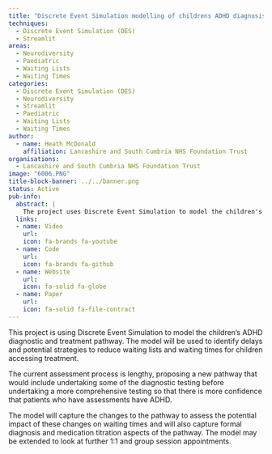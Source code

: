 ```yaml
---
title: "Discrete Event Simulation modelling of childrens ADHD diagnosis and treatment"
techniques:
  - Discrete Event Simulation (DES)
  - Streamlit
areas:
  - Neurodiversity
  - Paediatric
  - Waiting Lists
  - Waiting Times
categories:
  - Discrete Event Simulation (DES)
  - Neurodiversity
  - Streamlit
  - Paediatric
  - Waiting Lists
  - Waiting Times
author:
  - name: Heath McDonald
    affiliation: Lancashire and South Cumbria NHS Foundation Trust
organisations:
  - Lancashire and South Cumbria NHS Foundation Trust
image: "6006.PNG"
title-block-banner: ../../banner.png
status: Active
pub-info:
  abstract: |
    The project uses Discrete Event Simulation to model the children's ADHD diagnostic and treatment pathway, aiming to reduce waiting times and lists. It proposes a new pathway with preliminary diagnostic testing to ensure accurate ADHD assessments. The model will evaluate the impact of these changes and may extend to include 1:1 and group session appointments.
  links:
  - name: Video
    url:
    icon: fa-brands fa-youtube
  - name: Code
    url:
    icon: fa-brands fa-github
  - name: Website
    url:
    icon: fa-solid fa-globe
  - name: Paper
    url:
    icon: fa-solid fa-file-contract
---
```


This project is using Discrete Event Simulation to model the children's ADHD diagnostic and treatment pathway. The model will be used to identify delays and potential strategies to reduce waiting lists and waiting times for children accessing treatment.

The current assessment process is lengthy, proposing a new pathway that would include undertaking some of the diagnostic testing before undertaking a more comprehensive testing so that there is more confidence that patients who have assessments have ADHD.

The model will capture the changes to the pathway to assess the potential impact of these changes on waiting times and will also capture formal diagnosis and medication titration aspects of the pathway. The model may be extended to look at further 1:1 and group session appointments.

